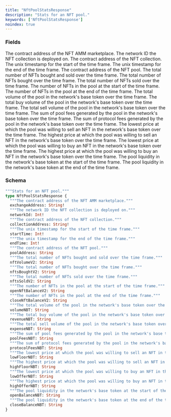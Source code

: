```yaml
---
title: "NftPoolStatsResponse"
description: "Stats for an NFT pool."
keywords: ['NftPoolStatsResponse']
noindex: true
---
```


### Fields

<ResponseField name="exchangeAddress" type="String!" required>
  The contract address of the NFT AMM marketplace.
</ResponseField>

<ResponseField name="networkId" type="Int!" required>
  The network ID the NFT collection is deployed on.
</ResponseField>

<ResponseField name="collectionAddress" type="String!" required>
  The contract address of the NFT collection.
</ResponseField>

<ResponseField name="startTime" type="Int!" required>
  The unix timestamp for the start of the time frame.
</ResponseField>

<ResponseField name="endTime" type="Int!" required>
  The unix timestamp for the end of the time frame.
</ResponseField>

<ResponseField name="poolAddress" type="String">
  The contract address of the NFT pool.
</ResponseField>

<ResponseField name="nftVolumeV2" type="String">
  The total number of NFTs bought and sold over the time frame.
</ResponseField>

<ResponseField name="nftsBoughtV2" type="String">
  The total number of NFTs bought over the time frame.
</ResponseField>

<ResponseField name="nftsSoldV2" type="String">
  The total number of NFTs sold over the time frame.
</ResponseField>

<ResponseField name="openNftBalanceV2" type="String">
  The number of NFTs in the pool at the start of the time frame.
</ResponseField>

<ResponseField name="closeNftBalanceV2" type="String">
  The number of NFTs in the pool at the end of the time frame.
</ResponseField>

<ResponseField name="volumeNBT" type="String">
  The total volume of the pool in the network's base token over the time frame.
</ResponseField>

<ResponseField name="revenueNBT" type="String">
  The total buy volume of the pool in the network's base token over the time frame.
</ResponseField>

<ResponseField name="expenseNBT" type="String">
  The total sell volume of the pool in the network's base token over the time frame.
</ResponseField>

<ResponseField name="poolFeesNBT" type="String">
  The sum of pool fees generated by the pool in the network's base token over the time frame.
</ResponseField>

<ResponseField name="protocolFeesNBT" type="String">
  The sum of protocol fees generated by the pool in the network's base token over the time frame.
</ResponseField>

<ResponseField name="lowFloorNBT" type="String">
  The lowest price at which the pool was willing to sell an NFT in the network's base token over the time frame.
</ResponseField>

<ResponseField name="highFloorNBT" type="String">
  The highest price at which the pool was willing to sell an NFT in the network's base token over the time frame.
</ResponseField>

<ResponseField name="lowOfferNBT" type="String">
  The lowest price at which the pool was willing to buy an NFT in the network's base token over the time frame.
</ResponseField>

<ResponseField name="highOfferNBT" type="String">
  The highest price at which the pool was willing to buy an NFT in the network's base token over the time frame.
</ResponseField>

<ResponseField name="openBalanceNBT" type="String">
  The pool liquidity in the network's base token at the start of the time frame.
</ResponseField>

<ResponseField name="closeBalanceNBT" type="String">
  The pool liquidity in the network's base token at the end of the time frame.
</ResponseField>

### Schema


```graphql 
"""Stats for an NFT pool."""
type NftPoolStatsResponse {
  """The contract address of the NFT AMM marketplace."""
  exchangeAddress: String!
  """The network ID the NFT collection is deployed on."""
  networkId: Int!
  """The contract address of the NFT collection."""
  collectionAddress: String!
  """The unix timestamp for the start of the time frame."""
  startTime: Int!
  """The unix timestamp for the end of the time frame."""
  endTime: Int!
  """The contract address of the NFT pool."""
  poolAddress: String
  """The total number of NFTs bought and sold over the time frame."""
  nftVolumeV2: String
  """The total number of NFTs bought over the time frame."""
  nftsBoughtV2: String
  """The total number of NFTs sold over the time frame."""
  nftsSoldV2: String
  """The number of NFTs in the pool at the start of the time frame."""
  openNftBalanceV2: String
  """The number of NFTs in the pool at the end of the time frame."""
  closeNftBalanceV2: String
  """The total volume of the pool in the network's base token over the time frame."""
  volumeNBT: String
  """The total buy volume of the pool in the network's base token over the time frame."""
  revenueNBT: String
  """The total sell volume of the pool in the network's base token over the time frame."""
  expenseNBT: String
  """The sum of pool fees generated by the pool in the network's base token over the time frame."""
  poolFeesNBT: String
  """The sum of protocol fees generated by the pool in the network's base token over the time frame."""
  protocolFeesNBT: String
  """The lowest price at which the pool was willing to sell an NFT in the network's base token over the time frame."""
  lowFloorNBT: String
  """The highest price at which the pool was willing to sell an NFT in the network's base token over the time frame."""
  highFloorNBT: String
  """The lowest price at which the pool was willing to buy an NFT in the network's base token over the time frame."""
  lowOfferNBT: String
  """The highest price at which the pool was willing to buy an NFT in the network's base token over the time frame."""
  highOfferNBT: String
  """The pool liquidity in the network's base token at the start of the time frame."""
  openBalanceNBT: String
  """The pool liquidity in the network's base token at the end of the time frame."""
  closeBalanceNBT: String
}
```
